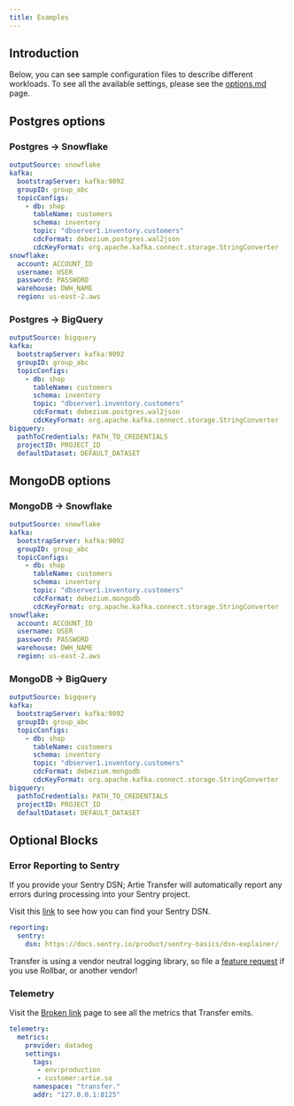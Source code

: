 ```yaml
---
title: Examples
---
```


## Introduction

Below, you can see sample configuration files to describe different workloads. To see all the available settings, please see the [options.md](options.md "mention") page.

## Postgres options

### Postgres -> Snowflake

```yaml
outputSource: snowflake
kafka:
  bootstrapServer: kafka:9092
  groupID: group_abc
  topicConfigs:
    - db: shop
      tableName: customers
      schema: inventory
      topic: "dbserver1.inventory.customers"
      cdcFormat: debezium.postgres.wal2json
      cdcKeyFormat: org.apache.kafka.connect.storage.StringConverter
snowflake:
  account: ACCOUNT_ID
  username: USER
  password: PASSWORD
  warehouse: DWH_NAME
  region: us-east-2.aws
```

### Postgres -> BigQuery

```yaml
outputSource: bigquery
kafka:
  bootstrapServer: kafka:9092
  groupID: group_abc
  topicConfigs:
    - db: shop
      tableName: customers
      schema: inventory
      topic: "dbserver1.inventory.customers"
      cdcFormat: debezium.postgres.wal2json
      cdcKeyFormat: org.apache.kafka.connect.storage.StringConverter
bigquery:
  pathToCredentials: PATH_TO_CREDENTIALS
  projectID: PROJECT_ID
  defaultDataset: DEFAULT_DATASET
```

## MongoDB options

### MongoDB -> Snowflake

```yaml
outputSource: snowflake
kafka:
  bootstrapServer: kafka:9092
  groupID: group_abc
  topicConfigs:
    - db: shop
      tableName: customers
      schema: inventory
      topic: "dbserver1.inventory.customers"
      cdcFormat: debezium.mongodb
      cdcKeyFormat: org.apache.kafka.connect.storage.StringConverter
snowflake:
  account: ACCOUNT_ID
  username: USER
  password: PASSWORD
  warehouse: DWH_NAME
  region: us-east-2.aws
```

### MongoDB -> BigQuery

```yaml
outputSource: bigquery
kafka:
  bootstrapServer: kafka:9092
  groupID: group_abc
  topicConfigs:
    - db: shop
      tableName: customers
      schema: inventory
      topic: "dbserver1.inventory.customers"
      cdcFormat: debezium.mongodb
      cdcKeyFormat: org.apache.kafka.connect.storage.StringConverter
bigquery:
  pathToCredentials: PATH_TO_CREDENTIALS
  projectID: PROJECT_ID
  defaultDataset: DEFAULT_DATASET
```

## Optional Blocks

### Error Reporting to Sentry

If you provide your Sentry DSN; Artie Transfer will automatically report any errors during processing into your Sentry project.&#x20;

Visit this [link](https://docs.sentry.io/product/sentry-basics/dsn-explainer/) to see how you can find your Sentry DSN.

```yaml
reporting:
  sentry:
    dsn: https://docs.sentry.io/product/sentry-basics/dsn-explainer/    
```

Transfer is using a vendor neutral logging library, so file a [feature request](https://github.com/artie-labs/transfer/issues/new) if you use Rollbar, or another vendor!&#x20;

### Telemetry

Visit the [Broken link](broken-reference "mention") page to see all the metrics that Transfer emits.

```yaml
telemetry:
  metrics:
    provider: datadog
    settings:
      tags:
       - env:production
       - customer:artie.so
      namespace: "transfer."
      addr: "127.0.0.1:8125"
```

